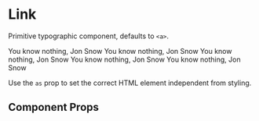 
<Meta title="Components/Link" component={Link} />

# Link

Primitive typographic component, defaults to `<a>`.

<Preview withToolbar>
  <Story name="link">
    <Flex flexDirection="column">
      <Link variant="default">You know nothing, Jon Snow</Link>
      <Link variant="inline">You know nothing, Jon Snow</Link>
      <Link variant="nav1">You know nothing, Jon Snow</Link>
      <Link variant="nav2">You know nothing, Jon Snow</Link>
      <Link variant="nav3">You know nothing, Jon Snow</Link>
    </Flex>
  </Story>
</Preview>

Use the `as` prop to set the correct HTML element independent from styling.

## Component Props

<Props of={Link} />